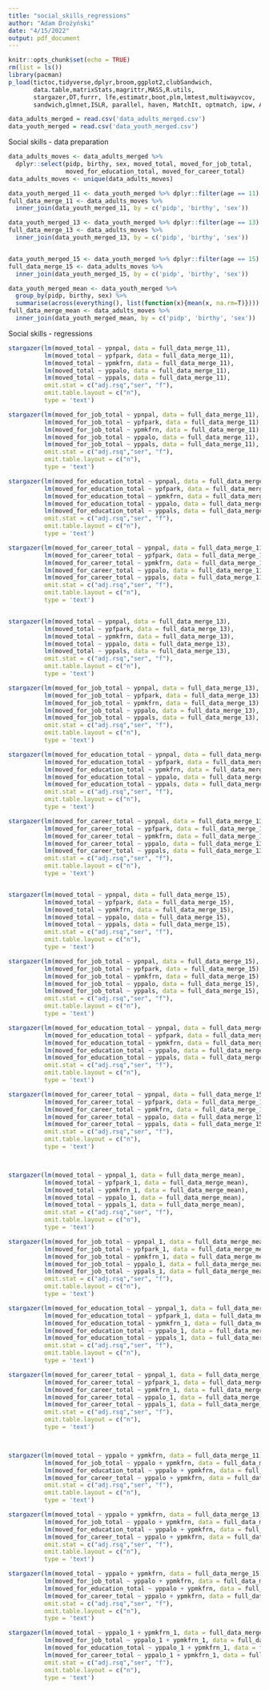 ```yaml
---
title: "social_skills_regressions"
author: "Adam Drożyński"
date: "4/15/2022"
output: pdf_document
---
```


```r
knitr::opts_chunk$set(echo = TRUE)
rm(list = ls())
library(pacman)
p_load(tictoc,tidyverse,dplyr,broom,ggplot2,clubSandwich,
       data.table,matrixStats,magrittr,MASS,R.utils,
       stargazer,DT,furrr, lfe,estimatr,boot,plm,lmtest,multiwayvcov,
       sandwich,glmnet,ISLR, parallel, haven, MatchIt, optmatch, ipw, AER, rdd)

data_adults_merged = read.csv('data_adults_merged.csv')
data_youth_merged = read.csv('data_youth_merged.csv')
```

Social skills - data preparation
```r
data_adults_moves <- data_adults_merged %>% 
  dplyr::select(pidp, birthy, sex, moved_total, moved_for_job_total, 
                moved_for_education_total, moved_for_career_total)
data_adults_moves <- unique(data_adults_moves)

data_youth_merged_11 <- data_youth_merged %>% dplyr::filter(age == 11)
full_data_merge_11 <- data_adults_moves %>% 
  inner_join(data_youth_merged_11, by = c('pidp', 'birthy', 'sex'))

data_youth_merged_13 <- data_youth_merged %>% dplyr::filter(age == 13)
full_data_merge_13 <- data_adults_moves %>% 
  inner_join(data_youth_merged_13, by = c('pidp', 'birthy', 'sex'))


data_youth_merged_15 <- data_youth_merged %>% dplyr::filter(age == 15)
full_data_merge_15 <- data_adults_moves %>% 
  inner_join(data_youth_merged_15, by = c('pidp', 'birthy', 'sex'))

data_youth_merged_mean <- data_youth_merged %>% 
  group_by(pidp, birthy, sex) %>% 
  summarise(across(everything(), list(function(x){mean(x, na.rm=T)})))
full_data_merge_mean <- data_adults_moves %>% 
  inner_join(data_youth_merged_mean, by = c('pidp', 'birthy', 'sex'))

```

Social skills - regressions
```r
stargazer(lm(moved_total ~ ypnpal, data = full_data_merge_11),
          lm(moved_total ~ ypfpark, data = full_data_merge_11),
          lm(moved_total ~ ypmkfrn, data = full_data_merge_11),
          lm(moved_total ~ yppalo, data = full_data_merge_11),
          lm(moved_total ~ yppals, data = full_data_merge_11),
          omit.stat = c("adj.rsq","ser", "f"),
          omit.table.layout = c("n"),
          type = 'text')

stargazer(lm(moved_for_job_total ~ ypnpal, data = full_data_merge_11),
          lm(moved_for_job_total ~ ypfpark, data = full_data_merge_11),
          lm(moved_for_job_total ~ ypmkfrn, data = full_data_merge_11),
          lm(moved_for_job_total ~ yppalo, data = full_data_merge_11),
          lm(moved_for_job_total ~ yppals, data = full_data_merge_11),
          omit.stat = c("adj.rsq","ser", "f"),
          omit.table.layout = c("n"),
          type = 'text')

stargazer(lm(moved_for_education_total ~ ypnpal, data = full_data_merge_11),
          lm(moved_for_education_total ~ ypfpark, data = full_data_merge_11),
          lm(moved_for_education_total ~ ypmkfrn, data = full_data_merge_11),
          lm(moved_for_education_total ~ yppalo, data = full_data_merge_11),
          lm(moved_for_education_total ~ yppals, data = full_data_merge_11),
          omit.stat = c("adj.rsq","ser", "f"),
          omit.table.layout = c("n"),
          type = 'text')

stargazer(lm(moved_for_career_total ~ ypnpal, data = full_data_merge_11),
          lm(moved_for_career_total ~ ypfpark, data = full_data_merge_11),
          lm(moved_for_career_total ~ ypmkfrn, data = full_data_merge_11),
          lm(moved_for_career_total ~ yppalo, data = full_data_merge_11),
          lm(moved_for_career_total ~ yppals, data = full_data_merge_11),
          omit.stat = c("adj.rsq","ser", "f"),
          omit.table.layout = c("n"),
          type = 'text')


stargazer(lm(moved_total ~ ypnpal, data = full_data_merge_13),
          lm(moved_total ~ ypfpark, data = full_data_merge_13),
          lm(moved_total ~ ypmkfrn, data = full_data_merge_13),
          lm(moved_total ~ yppalo, data = full_data_merge_13),
          lm(moved_total ~ yppals, data = full_data_merge_13),
          omit.stat = c("adj.rsq","ser", "f"),
          omit.table.layout = c("n"),
          type = 'text')

stargazer(lm(moved_for_job_total ~ ypnpal, data = full_data_merge_13),
          lm(moved_for_job_total ~ ypfpark, data = full_data_merge_13),
          lm(moved_for_job_total ~ ypmkfrn, data = full_data_merge_13),
          lm(moved_for_job_total ~ yppalo, data = full_data_merge_13),
          lm(moved_for_job_total ~ yppals, data = full_data_merge_13),
          omit.stat = c("adj.rsq","ser", "f"),
          omit.table.layout = c("n"),
          type = 'text')

stargazer(lm(moved_for_education_total ~ ypnpal, data = full_data_merge_13),
          lm(moved_for_education_total ~ ypfpark, data = full_data_merge_13),
          lm(moved_for_education_total ~ ypmkfrn, data = full_data_merge_13),
          lm(moved_for_education_total ~ yppalo, data = full_data_merge_13),
          lm(moved_for_education_total ~ yppals, data = full_data_merge_13),
          omit.stat = c("adj.rsq","ser", "f"),
          omit.table.layout = c("n"),
          type = 'text')

stargazer(lm(moved_for_career_total ~ ypnpal, data = full_data_merge_13),
          lm(moved_for_career_total ~ ypfpark, data = full_data_merge_13),
          lm(moved_for_career_total ~ ypmkfrn, data = full_data_merge_13),
          lm(moved_for_career_total ~ yppalo, data = full_data_merge_13),
          lm(moved_for_career_total ~ yppals, data = full_data_merge_13),
          omit.stat = c("adj.rsq","ser", "f"),
          omit.table.layout = c("n"),
          type = 'text')


stargazer(lm(moved_total ~ ypnpal, data = full_data_merge_15),
          lm(moved_total ~ ypfpark, data = full_data_merge_15),
          lm(moved_total ~ ypmkfrn, data = full_data_merge_15),
          lm(moved_total ~ yppalo, data = full_data_merge_15),
          lm(moved_total ~ yppals, data = full_data_merge_15),
          omit.stat = c("adj.rsq","ser", "f"),
          omit.table.layout = c("n"),
          type = 'text')

stargazer(lm(moved_for_job_total ~ ypnpal, data = full_data_merge_15),
          lm(moved_for_job_total ~ ypfpark, data = full_data_merge_15),
          lm(moved_for_job_total ~ ypmkfrn, data = full_data_merge_15),
          lm(moved_for_job_total ~ yppalo, data = full_data_merge_15),
          lm(moved_for_job_total ~ yppals, data = full_data_merge_15),
          omit.stat = c("adj.rsq","ser", "f"),
          omit.table.layout = c("n"),
          type = 'text')

stargazer(lm(moved_for_education_total ~ ypnpal, data = full_data_merge_15),
          lm(moved_for_education_total ~ ypfpark, data = full_data_merge_15),
          lm(moved_for_education_total ~ ypmkfrn, data = full_data_merge_15),
          lm(moved_for_education_total ~ yppalo, data = full_data_merge_15),
          lm(moved_for_education_total ~ yppals, data = full_data_merge_15),
          omit.stat = c("adj.rsq","ser", "f"),
          omit.table.layout = c("n"),
          type = 'text')

stargazer(lm(moved_for_career_total ~ ypnpal, data = full_data_merge_15),
          lm(moved_for_career_total ~ ypfpark, data = full_data_merge_15),
          lm(moved_for_career_total ~ ypmkfrn, data = full_data_merge_15),
          lm(moved_for_career_total ~ yppalo, data = full_data_merge_15),
          lm(moved_for_career_total ~ yppals, data = full_data_merge_15),
          omit.stat = c("adj.rsq","ser", "f"),
          omit.table.layout = c("n"),
          type = 'text')



stargazer(lm(moved_total ~ ypnpal_1, data = full_data_merge_mean),
          lm(moved_total ~ ypfpark_1, data = full_data_merge_mean),
          lm(moved_total ~ ypmkfrn_1, data = full_data_merge_mean),
          lm(moved_total ~ yppalo_1, data = full_data_merge_mean),
          lm(moved_total ~ yppals_1, data = full_data_merge_mean),
          omit.stat = c("adj.rsq","ser", "f"),
          omit.table.layout = c("n"),
          type = 'text')

stargazer(lm(moved_for_job_total ~ ypnpal_1, data = full_data_merge_mean),
          lm(moved_for_job_total ~ ypfpark_1, data = full_data_merge_mean),
          lm(moved_for_job_total ~ ypmkfrn_1, data = full_data_merge_mean),
          lm(moved_for_job_total ~ yppalo_1, data = full_data_merge_mean),
          lm(moved_for_job_total ~ yppals_1, data = full_data_merge_mean),
          omit.stat = c("adj.rsq","ser", "f"),
          omit.table.layout = c("n"),
          type = 'text')

stargazer(lm(moved_for_education_total ~ ypnpal_1, data = full_data_merge_mean),
          lm(moved_for_education_total ~ ypfpark_1, data = full_data_merge_mean),
          lm(moved_for_education_total ~ ypmkfrn_1, data = full_data_merge_mean),
          lm(moved_for_education_total ~ yppalo_1, data = full_data_merge_mean),
          lm(moved_for_education_total ~ yppals_1, data = full_data_merge_mean),
          omit.stat = c("adj.rsq","ser", "f"),
          omit.table.layout = c("n"),
          type = 'text')

stargazer(lm(moved_for_career_total ~ ypnpal_1, data = full_data_merge_mean),
          lm(moved_for_career_total ~ ypfpark_1, data = full_data_merge_mean),
          lm(moved_for_career_total ~ ypmkfrn_1, data = full_data_merge_mean),
          lm(moved_for_career_total ~ yppalo_1, data = full_data_merge_mean),
          lm(moved_for_career_total ~ yppals_1, data = full_data_merge_mean),
          omit.stat = c("adj.rsq","ser", "f"),
          omit.table.layout = c("n"),
          type = 'text')



stargazer(lm(moved_total ~ yppalo + ypmkfrn, data = full_data_merge_11),
          lm(moved_for_job_total ~ yppalo + ypmkfrn, data = full_data_merge_11),
          lm(moved_for_education_total ~ yppalo + ypmkfrn, data = full_data_merge_11),
          lm(moved_for_career_total ~ yppalo + ypmkfrn, data = full_data_merge_11),
          omit.stat = c("adj.rsq","ser", "f"),
          omit.table.layout = c("n"),
          type = 'text')

stargazer(lm(moved_total ~ yppalo + ypmkfrn, data = full_data_merge_13),
          lm(moved_for_job_total ~ yppalo + ypmkfrn, data = full_data_merge_13),
          lm(moved_for_education_total ~ yppalo + ypmkfrn, data = full_data_merge_13),
          lm(moved_for_career_total ~ yppalo + ypmkfrn, data = full_data_merge_13),
          omit.stat = c("adj.rsq","ser", "f"),
          omit.table.layout = c("n"),
          type = 'text')

stargazer(lm(moved_total ~ yppalo + ypmkfrn, data = full_data_merge_15),
          lm(moved_for_job_total ~ yppalo + ypmkfrn, data = full_data_merge_15),
          lm(moved_for_education_total ~ yppalo + ypmkfrn, data = full_data_merge_15),
          lm(moved_for_career_total ~ yppalo + ypmkfrn, data = full_data_merge_15),
          omit.stat = c("adj.rsq","ser", "f"),
          omit.table.layout = c("n"),
          type = 'text')

stargazer(lm(moved_total ~ yppalo_1 + ypmkfrn_1, data = full_data_merge_mean),
          lm(moved_for_job_total ~ yppalo_1 + ypmkfrn_1, data = full_data_merge_mean),
          lm(moved_for_education_total ~ yppalo_1 + ypmkfrn_1, data = full_data_merge_mean),
          lm(moved_for_career_total ~ yppalo_1 + ypmkfrn_1, data = full_data_merge_mean),
          omit.stat = c("adj.rsq","ser", "f"),
          omit.table.layout = c("n"),
          type = 'text')
```
